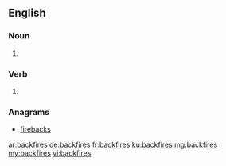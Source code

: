 ==English==

===Noun===
{{head|en|plural}}

# {{plural of|backfire|lang=en}}

===Verb===
{{head|en}}

# {{en-third-person singular of|backfire}}

===Anagrams===
* [[firebacks#English|firebacks]]

[[ar:backfires]]
[[de:backfires]]
[[fr:backfires]]
[[ku:backfires]]
[[mg:backfires]]
[[my:backfires]]
[[vi:backfires]]